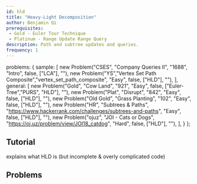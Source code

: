 ```yaml
---
id: hld
title: "Heavy-Light Decomposition"
author: Benjamin Qi
prerequisites: 
 - Gold - Euler Tour Technique
 - Platinum - Range Update Range Query
description: Path and subtree updates and queries.
frequency: 1
---
```



  problems: {
    sample: [
      new Problem("CSES", "Company Queries II", "1688", "Intro", false, ["LCA"], ""),
      new Problem("YS","Vertex Set Path Composite","vertex_set_path_composite", "Easy", false, ["HLD"], ""),
    ],
    general: [
      new Problem("Gold", "Cow Land", "921", "Easy", false, ["Euler-Tree","PURS", "HLD"], ""),
      new Problem("Plat", "Disrupt", "842", "Easy", false, ["HLD"], ""),
      new Problem("Old Gold", "Grass Planting", "102", "Easy", false, ["HLD"], ""),
      new Problem("HR", "Subtrees & Paths", "https://www.hackerrank.com/challenges/subtrees-and-paths", "Easy", false, ["HLD"], ""),
      new Problem("ojuz", "JOI - Cats or Dogs", "https://oj.uz/problem/view/JOI18_catdog", "Hard", false, ["HLD"], ""),
    ],
  }
};

<problems-list problems={metadata.problems.sample} />

## Tutorial

<resources>
  <resource source="anudeep2011" title="HLD" url="https://blog.anudeep2011.com/heavy-light-decomposition/" starred>explains what HLD is (but incomplete & overly complicated code)</resource>
  <resource source="CF" title="AI-Cash - HLD Implementation" url="blog/entry/22072" starred></resource>
  <resource source="CF" title="adamant - Easiest HLD with subtree queries" url="blog/entry/53170" starred></resource>
</resources>

## Problems

<problems-list problems={metadata.problems.general} />